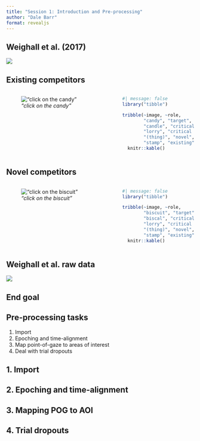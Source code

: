 ```yaml
---
title: "Session 1: Introduction and Pre-processing"
author: "Dale Barr"
format: revealjs
---
```


## Weighall et al. (2017)

![](img/weighall_et-al_2017.jpg)

## Existing competitors

:::: {.columns}

::: {.column width="60%"}

![*"click on the candy"*](../img/weighall-existing-competitor.jpg)

:::

::: {.column width="40%"}

```r
#| message: false
library("tibble")

tribble(~image, ~role,
        "candy", "target",
        "candle", "critical (competitor)",
        "lorry", "critical (unrelated)",
        "(thing)", "novel",
        "stamp", "existing") %>%
  knitr::kable()
```

:::

::::

## Novel competitors

:::: {.columns}

::: {.column width="60%"}

![*"click on the biscuit"*](../img/weighall-novel-competitor.jpg)

:::

::: {.column width="40%"}

```r
#| message: false
library("tibble")

tribble(~image, ~role,
        "biscuit", "target",
        "biscal", "critical (competitor)",
        "lorry", "critical (unrelated)",
        "(thing)", "novel",
        "stamp", "existing") %>%
  knitr::kable()
```

:::

::::

## Weighall et al. raw data

![](../img/database/data-raw.png)

## End goal



## Pre-processing tasks

1. Import
2. Epoching and time-alignment
3. Map point-of-gaze to areas of interest
4. Deal with trial dropouts

## 1. Import

## 2. Epoching and time-alignment

## 3. Mapping POG to AOI

## 4. Trial dropouts